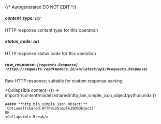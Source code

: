 {/* Autogenerated DO NOT EDIT  */}

##### **content_type:** `str`
HTTP response content type for this operation

##### **status_code:** `int`
HTTP response status code for this operation

##### **raw_response:** `[requests.Response](https://requests.readthedocs.io/en/latest/api/#requests.Response)`
Raw HTTP response; suitable for custom response parsing

<Collapsible
    content={() => import('/content/models/shared/http_bin_simple_json_object/python.mdx')}
>
    ##### **http_bin_simple_json_object:** `Optional[shared.HTTPBinSimpleJSONObject]`
    OK
    <Collapsible.Break/>
</Collapsible>

